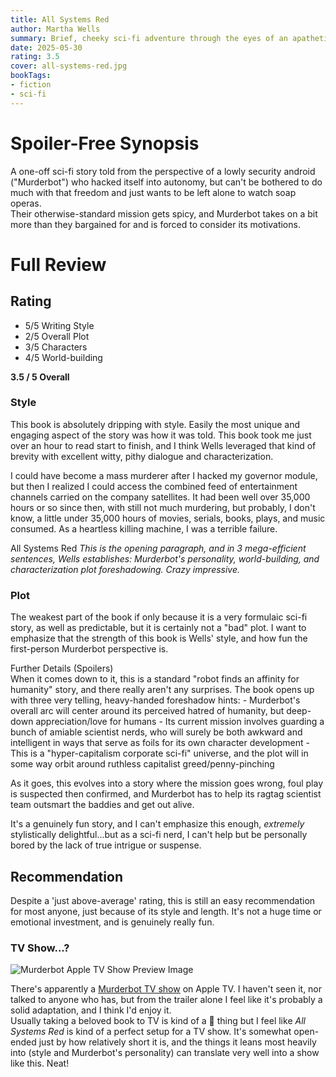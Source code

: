 ```yaml
---
title: All Systems Red
author: Martha Wells
summary: Brief, cheeky sci-fi adventure through the eyes of an apathetic "Murderbot".
date: 2025-05-30
rating: 3.5
cover: all-systems-red.jpg
bookTags: 
- fiction
- sci-fi
---
```


# Spoiler-Free Synopsis

A one-off sci-fi story told from the perspective of a lowly security android ("Murderbot") who hacked itself into autonomy, but can't be bothered to do much with that freedom and just wants to be left alone to watch soap operas.\
Their otherwise-standard mission gets spicy, and Murderbot takes on a bit more than they bargained for and is forced to consider its motivations.

# Full Review

## Rating

- 5/5 Writing Style
- 2/5 Overall Plot
- 3/5 Characters
- 4/5 World-building

<span className="text-2xl">**3.5 / 5 Overall**</span>

### Style

This book is absolutely dripping with style. Easily the most unique and engaging aspect of the story was how it was told. This book took me just over an hour to read start to finish, and I think Wells leveraged that kind of brevity with excellent witty, pithy dialogue and characterization.

<QuoteBlock serif={false}>
I could have become a mass murderer after I hacked my governor module, but then I realized I could access the combined feed of entertainment channels carried on the company satellites. It had been well over 35,000 hours or so since then, with still not much murdering, but probably, I don't know, a little under 35,000 hours of movies, serials, books, plays, and music consumed. As a heartless killing machine, I was a terrible failure.

<span slot="credit" className="underline">All Systems Red</span>
</QuoteBlock>
_This is the opening paragraph, and in 3 mega-efficient sentences, Wells establishes: Murderbot's personality, world-building, and characterization plot foreshadowing. Crazy impressive._

### Plot

The weakest part of the book if only because it is a very formulaic sci-fi story, as well as predictable, but it is certainly not a "bad" plot. I want to emphasize that the strength of this book is Wells' style, and how fun the first-person Murderbot perspective is.

<Accordion client:idle>
<span slot="title">Further Details (Spoilers)</span>
<div slot="content">
When it comes down to it, this is a standard "robot finds an affinity for humanity" story, and there really aren't any surprises. The book opens up with three very telling, heavy-handed foreshadow hints:
- Murderbot's overall arc will center around its perceived hatred of humanity, but deep-down appreciation/love for humans
- Its current mission involves guarding a bunch of amiable scientist nerds, who will surely be both awkward and intelligent in ways that serve as foils for its own character development
- This is a "hyper-capitalism corporate sci-fi" universe, and the plot will in some way orbit around ruthless capitalist greed/penny-pinching

As it goes, this evolves into a story where the mission goes wrong, foul play is suspected then confirmed, and Murderbot has to help its ragtag scientist team outsmart the baddies and get out alive.
</div>
</Accordion>

It's a genuinely fun story, and I can't emphasize this enough, _extremely_ stylistically delightful...but as a sci-fi nerd, I can't help but be personally bored by the lack of true intrigue or suspense.

## Recommendation

Despite a 'just above-average' rating, this is still an easy recommendation for most anyone, just because of its style and length. It's not a huge time or emotional investment, and is genuinely really fun.

### TV Show...?

![Murderbot Apple TV Show Preview Image](murderbotTVShow.png "genuinely surprised I haven't heard anyone talk about this show. Was it bad...?")

There's apparently a [Murderbot TV show](https://tv.apple.com/us/show/murderbot/umc.cmc.5owrzntj9v1gpg31wshflud03) on Apple TV. I haven't seen it, nor talked to anyone who has, but from the trailer alone I feel like it's probably a solid adaptation, and I think I'd enjoy it.\
Usually taking a beloved book to TV is kind of a 😬 thing but I feel like _All Systems Red_ is kind of a perfect setup for a TV show. It's somewhat open-ended just by how relatively short it is, and the things it leans most heavily into (style and Murderbot's personality) can translate very well into a show like this. Neat!